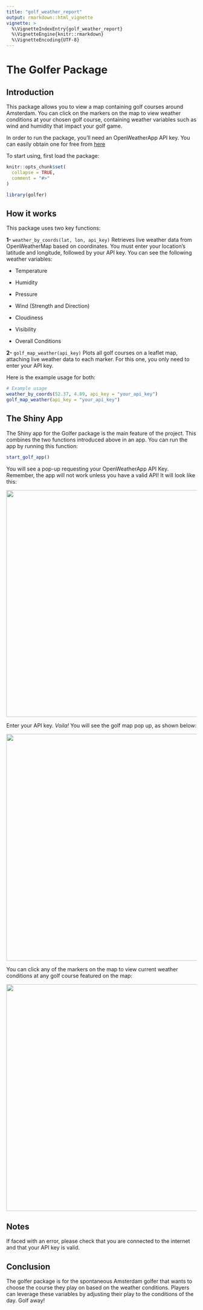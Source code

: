 ```yaml
---
title: "golf_weather_report"
output: rmarkdown::html_vignette
vignette: >
  %\VignetteIndexEntry{golf_weather_report}
  %\VignetteEngine{knitr::rmarkdown}
  %\VignetteEncoding{UTF-8}
---
```

# The Golfer Package

## Introduction

This package allows you to view a map containing golf courses around Amsterdam.
You can click on the markers on the map to view weather conditions at your chosen
golf course, containing weather variables such as wind and humidity that impact 
your golf game.

In order to run the package, you'll need an OpenWeatherApp API key. 
You can easily obtain one for free from [here](https://openweathermap.org/api)

To start using, first load the package:

```r
knitr::opts_chunk$set(
  collapse = TRUE,
  comment = "#>"
)
```

```r
library(golfer)
```

## How it works

This package uses two key functions:

**1-** `weather_by_coords(lat, lon, api_key)`
Retrieves live weather data from OpenWeatherMap based on coordinates. 
You must enter your location's latitude and longitude, followed by your API key.
You can see the following weather variables:

- Temperature

- Humidity

- Pressure

- Wind (Strength and Direction)

- Cloudiness

- Visibility

- Overall Conditions

**2-** `golf_map_weather(api_key)`
Plots all golf courses on a leaflet map, attaching live weather data to each 
marker. For this one, you only need to enter your API key.

Here is the example usage for both:

```r
# Example usage
weather_by_coords(52.37, 4.89, api_key = "your_api_key")
golf_map_weather(api_key = "your_api_key")
```

## The Shiny App

The Shiny app for the Golfer package is the main feature of the project.
This combines the two functions introduced above in an app.
You can run the app by running this function:

```r
start_golf_app()
```

You will see a pop-up requesting your OpenWeatherApp API Key. Remember, the
app will not work unless you have a valid API! It will look like this:

<img src="Vignette Screenshots/shiny_one.png" width="600"/>

Enter your API key. *Voila!* You will see the golf map pop up, as shown below:

<img src="Vignette Screenshots/shiny_two.png" width="600"/>

You can click any of the markers on the map to view current weather conditions
at any golf course featured on the map:

<img src="Vignette Screenshots/shiny_three.png" width="600"/>

## Notes

If faced with an error, please check that you are connected to the internet and
that your API key is valid.

## Conclusion

The golfer package is for the spontaneous Amsterdam golfer that wants to choose
the course they play on based on the weather conditions. Players can leverage 
these variables by adjusting their play to the conditions of the day. Golf away!
